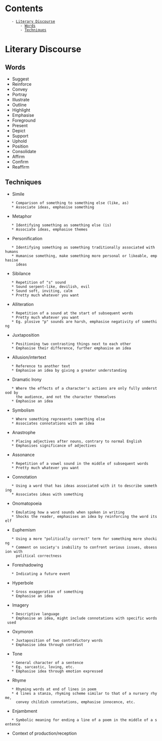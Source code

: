
= Contents =
    - [[#Literary Discourse|Literary Discourse]]
        - [[#Literary Discourse#Words|Words]]
        - [[#Literary Discourse#Techniques|Techniques]]




= Literary Discourse =

== Words ==

* Suggest
* Reinforce
* Convey
* Portray
* Illustrate
* Outline
* Highlight
* Emphasise
* Foreground
* Present
* Depict
* Support
* Uphold
* Position
* Consolidate
* Affirm
* Confirm
* Reaffirm


== Techniques ==


* Simile
	* Comparison of something to something else (like, as)
	* Associate ideas, emphasise something
* Metaphor
	* Identifying something as something else (is)
	* Associate ideas, emphasise themes
* Personification
	* Identifying something as something traditionally associated with humans
	* Humanise something, make something more personal or likeable, emphasise
	  ideas
* Sibilance
	* Repetition of "s" sound
	* Sound serpent-like, devilish, evil
	* Sound soft, inviting, calm
	* Pretty much whatever you want
* Alliteration
	* Repetition of a sound at the start of subsequent words
	* Pretty much whatever you want
	* Eg. plosive "p" sounds are harsh, emphasise negativity of something
* Juxtaposition
	* Positioning two contrasting things next to each other
	* Emphasise their difference, further emphasise an idea
* Allusion/intertext
	* Reference to another text
	* Emphasise an idea by giving a greater understanding
* Dramatic Irony
	* Where the effects of a character's actions are only fully understood by
	  the audience, and not the character themselves
	* Emphasise an idea
* Symbolism
	* Where something represents something else
	* Associates connotations with an idea
* Anastrophe
	* Placing adjectives after nouns, contrary to normal English
	* Emphasises significance of adjectives
* Assonance
	* Repetition of a vowel sound in the middle of subsequent words
	* Pretty much whatever you want
* Connotation
	* Using a word that has ideas associated with it to describe something
	* Associates ideas with something
* Onomatopoeia
	* Emulating how a word sounds when spoken in writing
	* Shocks the reader, emphasises an idea by reinforcing the word itself
* Euphemism
	* Using a more "politically correct" term for something more shocking
	* Comment on society's inability to confront serious issues, obsession with
	  political correctness
* Foreshadowing
	* Indicating a future event
* Hyperbole
	* Gross exaggeration of something
	* Emphasise an idea
* Imagery
	* Descriptive language
	* Emphasise an idea, might include connotations with specific words used
* Oxymoron
	* Juxtaposition of two contradictory words
	* Emphasise idea through contrast
* Tone
	* General character of a sentence
	* Eg. sarcastic, loving, etc.
	* Emphasise idea through emotion expressed
* Rhyme
	* Rhyming words at end of lines in poem
	* 4 lines a stanza, rhyming scheme similar to that of a nursery rhyme,
	  convey childish connotations, emphasise innocence, etc.
* Enjambment
	* Symbolic meaning for ending a line of a poem in the middle of a sentence
* Context of production/reception
